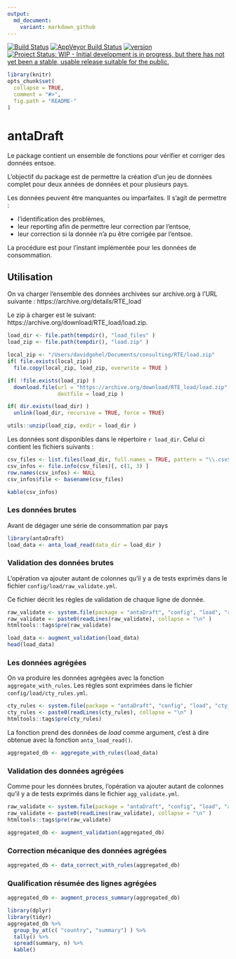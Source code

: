 ```yaml
---
output:
  md_document:
    variant: markdown_github
---
```


<!-- README.md is generated from README.Rmd. Please edit that file -->

[![Build Status](https://travis-ci.org/rte-antares-rpackage/antaDraft.svg?branch=master)](https://travis-ci.org/rte-antares-rpackage/antaDraft)
[![AppVeyor Build Status](https://ci.appveyor.com/api/projects/status/github/rte-antares-rpackage/antaDraft?branch=master&svg=true)](https://ci.appveyor.com/project/rte-antares-rpackage/antaDraft)
[![version](http://www.r-pkg.org/badges/version/antaDraft)](https://CRAN.R-project.org/package=antaDraft)
[![Project Status: WIP - Initial development is in progress, but there has not yet been a stable, usable release suitable for the public.](http://www.repostatus.org/badges/latest/wip.svg)](http://www.repostatus.org/#wip)

```r
library(knitr)
opts_chunk$set(
  collapse = TRUE,
  comment = "#>",
  fig.path = "README-"
)
```

# antaDraft

Le package contient un ensemble de fonctions pour vérifier et corriger des données entsoe.

L'objectif du package est de permettre la création d'un jeu de données complet pour deux années de données et pour plusieurs pays. 

Les données peuvent être manquantes ou imparfaites. Il s'agit de permettre :

* l'identification des problèmes, 
* leur reporting afin de permettre leur correction par l'entsoe, 
* leur correction si la donnée n'a pu être corrigée par l'entsoe. 

La procédure est pour l'instant implémentée pour les données de consommation.


## Utilisation

On va charger l'ensemble des données archivées sur archive.org à l'URL suivante : https://archive.org/details/RTE_load

Le zip à charger est le suivant: https://archive.org/download/RTE_load/load.zip.

```r
load_dir <- file.path(tempdir(), "load_files" )
load_zip <- file.path(tempdir(), "load.zip" )

local_zip <- "/Users/davidgohel/Documents/consulting/RTE/load.zip"
if( file.exists(local_zip))
  file.copy(local_zip, load_zip, overwrite = TRUE )

if( !file.exists(load_zip) )
  download.file(url = "https://archive.org/download/RTE_load/load.zip", 
                destfile = load_zip )

if( dir.exists(load_dir) )
  unlink(load_dir, recursive = TRUE, force = TRUE)

utils::unzip(load_zip, exdir = load_dir )
```

Les données sont disponibles dans le répertoire `r load_dir`. Celui ci contient les fichiers suivants :

```r
csv_files <- list.files(load_dir, full.names = TRUE, pattern = "\\.csv$")
csv_infos <- file.info(csv_files)[, c(1, 3) ]
row.names(csv_infos) <- NULL
csv_infos$file <- basename(csv_files)

kable(csv_infos)
```


### Les données brutes

Avant de dégager une série de consommation par pays

```r
library(antaDraft)
load_data <- anta_load_read(data_dir = load_dir )
```

### Validation des données brutes

L'opération va ajouter autant de colonnes qu'il y a 
de tests exprimés dans le fichier `config/load/raw_validate.yml`.

Ce fichier décrit les règles de validation de chaque ligne de donnée.

```r
raw_validate <- system.file(package = "antaDraft", "config", "load", "raw_validate.yml")
raw_validate <- paste0(readLines(raw_validate), collapse = "\n" )
htmltools::tags$pre(raw_validate)
```


```r
load_data <- augment_validation(load_data)
head(load_data)
```

### Les données agrégées

On va produire les données agrégées avec la fonction 
`aggregate_with_rules`. Les règles sont 
exprimées dans le fichier `config/load/cty_rules.yml`.

```r
cty_rules <- system.file(package = "antaDraft", "config", "load", "cty_rules.yml")
cty_rules <- paste0(readLines(cty_rules), collapse = "\n" )
htmltools::tags$pre(cty_rules)
```

La fonction prend des données de *load* comme argument, c'est à dire obtenue avec la fonction `anta_load_read()`.

```r
aggregated_db <- aggregate_with_rules(load_data)
```

### Validation des données agrégées

Comme pour les données brutes, l'opération va ajouter autant de colonnes qu'il y a de tests exprimés dans le fichier `agg_validate.yml`.

```r
raw_validate <- system.file(package = "antaDraft", "config", "load", "agg_validate.yml")
raw_validate <- paste0(readLines(raw_validate), collapse = "\n" )
htmltools::tags$pre(raw_validate)
```


```r
aggregated_db <- augment_validation(aggregated_db)
```


### Correction mécanique des données agrégées

```r
aggregated_db <- data_correct_with_rules(aggregated_db)
```

### Qualification résumée des lignes agrégées

```r
aggregated_db <- augment_process_summary(aggregated_db)

library(dplyr)
library(tidyr)
aggregated_db %>% 
  group_by_at(c( "country", "summary") ) %>% 
  tally() %>% 
  spread(summary, n) %>% 
  kable()
```


